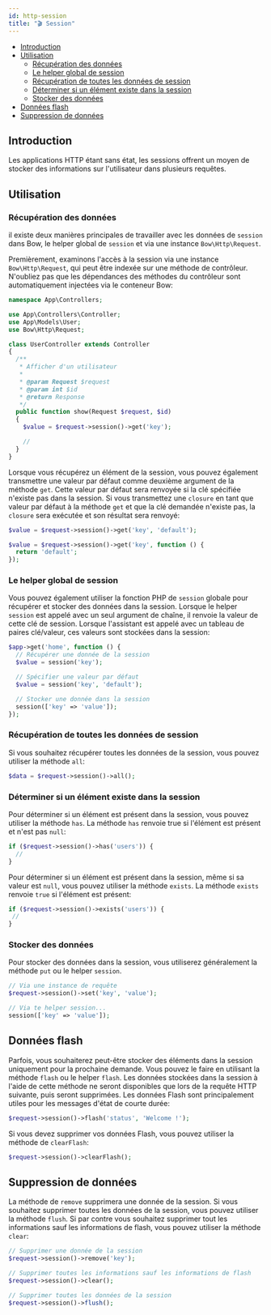 ```yaml
---
id: http-session
title: "🎬 Session"
---
```



- [Introduction](#introduction)
- [Utilisation](#utilisation)
  - [Récupération des données](#récupération-des-données)
  - [Le helper global de session](#le-helper-global-de-session)
  - [Récupération de toutes les données de session](#récupération-de-toutes-les-données-de-session)
  - [Déterminer si un élément existe dans la session](#déterminer-si-un-élément-existe-dans-la-session)
  - [Stocker des données](#stocker-des-données)
- [Données flash](#données-flash)
- [Suppression de données](#suppression-de-données)

## Introduction

Les applications HTTP étant sans état, les sessions offrent un moyen de stocker des informations sur l'utilisateur dans plusieurs requêtes.

## Utilisation

### Récupération des données

il existe deux manières principales de travailler avec les données de `session` dans Bow, le helper global de `session` et via une instance `Bow\Http\Request`.

Premièrement, examinons l'accès à la session via une instance `Bow\Http\Request`, qui peut être indexée sur une méthode de contrôleur. N'oubliez pas que les dépendances des méthodes du contrôleur sont automatiquement injectées via le conteneur Bow:

```php
namespace App\Controllers;

use App\Controllers\Controller;
use App\Models\User;
use Bow\Http\Request;

class UserController extends Controller
{
  /**
   * Afficher d'un utilisateur
   *
   * @param Request $request
   * @param int $id
   * @return Response
   */
  public function show(Request $request, $id)
  {
    $value = $request->session()->get('key');

    //
  }
}
```

Lorsque vous récupérez un élément de la session, vous pouvez également transmettre une valeur par défaut comme deuxième argument de la méthode `get`. Cette valeur par défaut sera renvoyée si la clé spécifiée n'existe pas dans la session. Si vous transmettez une `closure` en tant que valeur par défaut à la méthode `get` et que la clé demandée n'existe pas, la `closure` sera exécutée et son résultat sera renvoyé:

```php
$value = $request->session()->get('key', 'default');

$value = $request->session()->get('key', function () {
  return 'default';
});
```

### Le helper global de session

Vous pouvez également utiliser la fonction PHP de `session` globale pour récupérer et stocker des données dans la session. Lorsque le helper `session` est appelé avec un seul argument de chaîne, il renvoie la valeur de cette clé de session. Lorsque l'assistant est appelé avec un tableau de paires clé/valeur, ces valeurs sont stockées dans la session:

```php
$app->get('home', function () {
  // Récupérer une donnée de la session
  $value = session('key');

  // Spécifier une valeur par défaut
  $value = session('key', 'default');

  // Stocker une donnée dans la session
  session(['key' => 'value']);
});
```

### Récupération de toutes les données de session

Si vous souhaitez récupérer toutes les données de la session, vous pouvez utiliser la méthode `all`:

```php
$data = $request->session()->all();
```

### Déterminer si un élément existe dans la session

Pour déterminer si un élément est présent dans la session, vous pouvez utiliser la méthode `has`. La méthode `has` renvoie true si l'élément est présent et n'est pas `null`:

```php
if ($request->session()->has('users')) {
  //
}
```

Pour déterminer si un élément est présent dans la session, même si sa valeur est `null`, vous pouvez utiliser la méthode `exists`. La méthode `exists` renvoie `true` si l'élément est présent:

```php
if ($request->session()->exists('users')) {
 //
}
```

### Stocker des données

Pour stocker des données dans la session, vous utiliserez généralement la méthode `put` ou le helper `session`.

```php
// Via une instance de requête
$request->session()->set('key', 'value');

// Via te helper session...
session(['key' => 'value']);
```

## Données flash

Parfois, vous souhaiterez peut-être stocker des éléments dans la session uniquement pour la prochaine demande. Vous pouvez le faire en utilisant la méthode `flash` ou le helper `flash`. Les données stockées dans la session à l'aide de cette méthode ne seront disponibles que lors de la requête HTTP suivante, puis seront supprimées. Les données Flash sont principalement utiles pour les messages d'état de courte durée:

```php
$request->session()->flash('status', 'Welcome !');
```

Si vous devez supprimer vos données Flash, vous pouvez utiliser la méthode de `clearFlash`:

```php
$request->session()->clearFlash();
```

## Suppression de données

La méthode de `remove` supprimera une donnée de la session. Si vous souhaitez supprimer toutes les données de la session, vous pouvez utiliser la méthode `flush`. Si par contre vous souhaitez supprimer tout les informations sauf les informations de flash, vous pouvez utiliser la méthode `clear`:

```php
// Supprimer une donnée de la session
$request->session()->remove('key');

// Supprimer toutes les informations sauf les informations de flash
$request->session()->clear();

// Supprimer toutes les données de la session
$request->session()->flush();
```

<SuggestionFeature />
